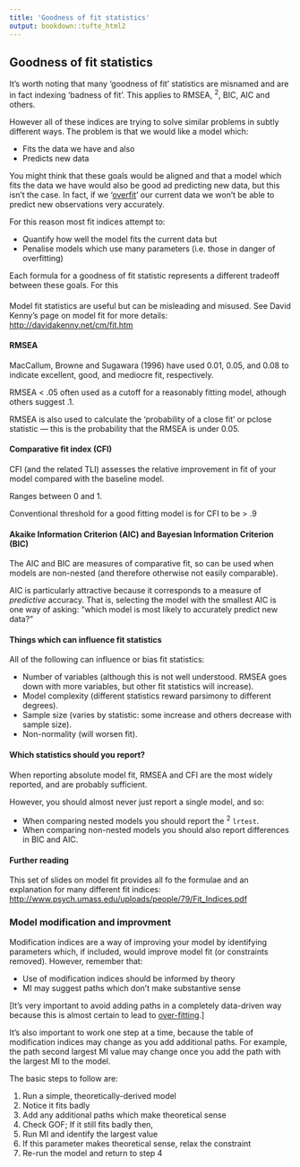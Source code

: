 ```yaml
---
title: 'Goodness of fit statistics'
output: bookdown::tufte_html2
---
```




## Goodness of fit statistics {- #gof}

It's worth noting that many 'goodness of fit' statistics are misnamed and are in fact indexing 'badness of fit'. This applies to RMSEA, \Chi^2^, BIC, AIC and others.

However all of these indices are trying to solve similar problems in subtly different ways. The problem is that we would like a model which:

- Fits the data we have and also
- Predicts new data 

You might think that these goals would be aligned and that a model which fits the data we have would also be good ad predicting new data, but this isn't the case. In fact, if we '[overfit](#over-fitting)' our current data we won't be able to predict new observations very accurately.

For this reason most fit indices attempt to:

- Quantify how well the model fits the current data but
- Penalise models which use many parameters (i.e. those in danger of overfitting)


Each formula for a goodness of fit statistic represents a different tradeoff between these goals. For this 





#### {- .admonition }

Model fit statistics are useful but can be misleading and misused. See
David Kenny's page on model fit for more details:
<http://davidakenny.net/cm/fit.htm>



#### RMSEA {-}

MacCallum, Browne and Sugawara (1996) have used 0.01, 0.05, and 0.08 to
indicate excellent, good, and mediocre fit, respectively.

RMSEA &lt; .05 often used as a cutoff for a reasonably fitting model,
athough others suggest .1.

RMSEA is also used to calculate the 'probability of a close fit' or
pclose statistic — this is the probability that the RMSEA is under 0.05.




#### Comparative fit index (CFI) {-}

CFI (and the related TLI) assesses the relative improvement in fit of
your model compared with the baseline model.

Ranges between 0 and 1.

Conventional threshold for a good fitting model is for CFI to be &gt; .9





#### Akaike Information Criterion (AIC) and Bayesian Information Criterion (BIC) {-}

The AIC and BIC are measures of comparative fit, so can be used when
models are non-nested (and therefore otherwise not easily comparable).

AIC is particularly attractive because it corresponds to a measure of *predictive* accuracy. That is, selecting the model with the smallest AIC is one way of asking: "which model is most likely to accurately predict new data?"




#### Things which can influence fit statistics {-}

All of the following can influence or bias fit statistics:

-   Number of variables (although this is not well understood. RMSEA
    goes down with more variables, but other fit statistics
    will increase).
-   Model complexity (different statistics reward parsimony to
    different degrees).
-   Sample size (varies by statistic: some increase and others decrease
    with sample size).
-   Non-normality (will worsen fit).




#### Which statistics should you report? {-}

When reporting absolute model fit, RMSEA and CFI are the most widely
reported, and are probably sufficient.

However, you should almost never just report a single model, and so:

- When comparing nested models you should report the \chi^2^ `lrtest`.
- When comparing non-nested models you should also report differences in BIC and AIC.



#### Further reading {-}

This set of slides on model fit provides all fo the formulae and an
explanation for many different fit indices:
<http://www.psych.umass.edu/uploads/people/79/Fit_Indices.pdf>




### Model modification and improvment {- #model-improvement}

Modification indices are a way of improving your model by identifying
parameters which, if included, would improve model fit (or constraints removed). However, remember that:

-   Use of modification indices should be informed by theory
-   MI may suggest paths which don't make substantive sense

[It's very important to avoid adding paths in a completely data-driven way because this is almost certain to lead to [over-fitting](#over-fitting).]


It's also important to work one step at a time, because the table of modification indices may change as you add additional paths. For example, the path second largest MI value may change once you add the path with the largest MI to the model.


The basic steps to follow are:

1.  Run a simple, theoretically-derived model
2.  Notice it fits badly
3.  Add any additional paths which make theoretical sense
4.  Check GOF; If it still fits badly then,
5.  Run MI and identify the largest value
6.  If this parameter makes theoretical sense, relax the constraint
7.  Re-run the model and return to step 4



